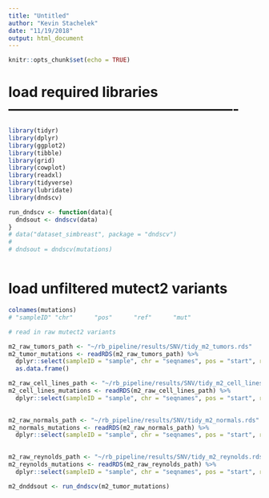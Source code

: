 ```yaml
---
title: "Untitled"
author: "Kevin Stachelek"
date: "11/19/2018"
output: html_document
---
```


```r
knitr::opts_chunk$set(echo = TRUE)
```


# load required libraries -------------------------------------------------

```r

library(tidyr)
library(dplyr)
library(ggplot2)
library(tibble)
library(grid)
library(cowplot)
library(readxl)
library(tidyverse)
library(lubridate)
library(dndscv)
```

```r


run_dndscv <- function(data){
  dndsout <- dndscv(data)
}
# data("dataset_simbreast", package = "dndscv")
# 
# dndsout = dndscv(mutations)



```


# load unfiltered mutect2 variants

```r

colnames(mutations)
# "sampleID" "chr"      "pos"      "ref"      "mut"   

# read in raw mutect2 variants

m2_raw_tumors_path <- "~/rb_pipeline/results/SNV/tidy_m2_tumors.rds"
m2_tumor_mutations <- readRDS(m2_raw_tumors_path) %>% 
  dplyr::select(sampleID = "sample", chr = "seqnames", pos = "start", ref = "REF", mut = "ALT") %>% 
  as.data.frame()

m2_raw_cell_lines_path <- "~/rb_pipeline/results/SNV/tidy_m2_cell_lines.rds"
m2_cell_lines_mutations <- readRDS(m2_raw_cell_lines_path) %>% 
  dplyr::select(sampleID = "sample", chr = "seqnames", pos = "start", ref = "REF", mut = "ALT")

      
m2_raw_normals_path <- "~/rb_pipeline/results/SNV/tidy_m2_normals.rds"
m2_normals_mutations <- readRDS(m2_raw_normals_path) %>% 
  dplyr::select(sampleID = "sample", chr = "seqnames", pos = "start", ref = "REF", mut = "ALT")

      
m2_raw_reynolds_path <- "~/rb_pipeline/results/SNV/tidy_m2_reynolds.rds"
m2_reynolds_mutations <- readRDS(m2_raw_reynolds_path) %>% 
  dplyr::select(sampleID = "sample", chr = "seqnames", pos = "start", ref = "REF", mut = "ALT")

```

```r
m2_dnddsout <- run_dndscv(m2_tumor_mutations)
```


